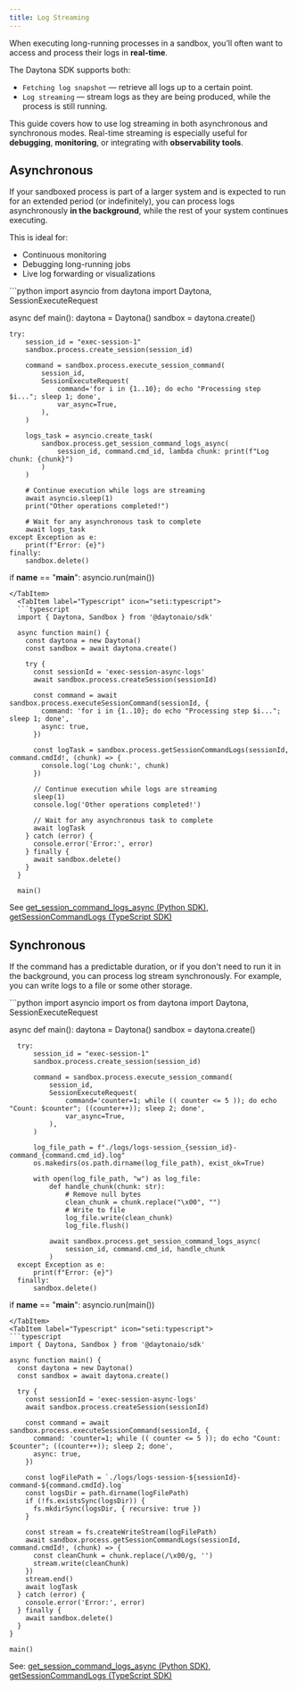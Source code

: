 ```yaml
---
title: Log Streaming
---
```


When executing long-running processes in a sandbox, you’ll often want to access and process their logs in **real-time**.

The Daytona SDK supports both:

- `Fetching log snapshot` — retrieve all logs up to a certain point.
- `Log streaming` — stream logs as they are being produced, while the process is still running.

This guide covers how to use log streaming in both asynchronous and synchronous modes.
Real-time streaming is especially useful for **debugging**, **monitoring**, or integrating with **observability tools**.

## Asynchronous

If your sandboxed process is part of a larger system and is expected to run for an extended period (or indefinitely),
you can process logs asynchronously **in the background**, while the rest of your system continues executing.

This is ideal for:

- Continuous monitoring
- Debugging long-running jobs
- Live log forwarding or visualizations


<Tabs syncKey="language">
<TabItem label="Python" icon="seti:python">
```python
import asyncio
from daytona import Daytona, SessionExecuteRequest

async def main():
    daytona = Daytona()
    sandbox = daytona.create()

    try:
        session_id = "exec-session-1"
        sandbox.process.create_session(session_id)

        command = sandbox.process.execute_session_command(
            session_id,
            SessionExecuteRequest(
                command='for i in {1..10}; do echo "Processing step $i..."; sleep 1; done',
                var_async=True,
            ),
        )

        logs_task = asyncio.create_task(
            sandbox.process.get_session_command_logs_async(
                session_id, command.cmd_id, lambda chunk: print(f"Log chunk: {chunk}")
            )
        )

        # Continue execution while logs are streaming
        await asyncio.sleep(1)
        print("Other operations completed!")
        
        # Wait for any asynchronous task to complete
        await logs_task
    except Exception as e:
        print(f"Error: {e}")
    finally:
        sandbox.delete()

if __name__ == "__main__":
    asyncio.run(main())

```
</TabItem>
  <TabItem label="Typescript" icon="seti:typescript">
  ```typescript
  import { Daytona, Sandbox } from '@daytonaio/sdk'

  async function main() {
    const daytona = new Daytona()
    const sandbox = await daytona.create()

    try {           
      const sessionId = 'exec-session-async-logs'
      await sandbox.process.createSession(sessionId)

      const command = await sandbox.process.executeSessionCommand(sessionId, {
        command: 'for i in {1..10}; do echo "Processing step $i..."; sleep 1; done',
        async: true,
      })

      const logTask = sandbox.process.getSessionCommandLogs(sessionId, command.cmdId!, (chunk) => {
        console.log('Log chunk:', chunk)
      })

      // Continue execution while logs are streaming
      sleep(1)
      console.log('Other operations completed!')

      // Wait for any asynchronous task to complete
      await logTask
    } catch (error) {
      console.error('Error:', error)
    } finally {
      await sandbox.delete()
    }
  }

  main()
  ```

  </TabItem>
</Tabs>

See [get_session_command_logs_async (Python SDK)](/docs/python-sdk/sync/process/#processget_session_command_logs_async), [getSessionCommandLogs (TypeScript SDK)](/docs/typescript-sdk/process/#getsessioncommandlogs)

## Synchronous

If the command has a predictable duration, or if you don't need to run it in the background,
you can process log stream synchronously. For example, you can write logs to a file or some other storage.

<Tabs syncKey="language">
  <TabItem label="Python" icon="seti:python">
  ```python
  import asyncio
  import os
  from daytona import Daytona, SessionExecuteRequest

  async def main():
      daytona = Daytona()
      sandbox = daytona.create()

      try:
          session_id = "exec-session-1"
          sandbox.process.create_session(session_id)

          command = sandbox.process.execute_session_command(
              session_id,
              SessionExecuteRequest(
                  command='counter=1; while (( counter <= 5 )); do echo "Count: $counter"; ((counter++)); sleep 2; done',
                  var_async=True,
              ),
          )

          log_file_path = f"./logs/logs-session_{session_id}-command_{command.cmd_id}.log"
          os.makedirs(os.path.dirname(log_file_path), exist_ok=True)

          with open(log_file_path, "w") as log_file:
              def handle_chunk(chunk: str):
                  # Remove null bytes
                  clean_chunk = chunk.replace("\x00", "")
                  # Write to file
                  log_file.write(clean_chunk)
                  log_file.flush()

              await sandbox.process.get_session_command_logs_async(
                  session_id, command.cmd_id, handle_chunk
              )
      except Exception as e:
          print(f"Error: {e}")
      finally:
          sandbox.delete()

  if __name__ == "__main__":
      asyncio.run(main())

  ```
  </TabItem>
  <TabItem label="Typescript" icon="seti:typescript">
  ```typescript
  import { Daytona, Sandbox } from '@daytonaio/sdk'

  async function main() {
    const daytona = new Daytona()
    const sandbox = await daytona.create()

    try {           
      const sessionId = 'exec-session-async-logs'
      await sandbox.process.createSession(sessionId)

      const command = await sandbox.process.executeSessionCommand(sessionId, {
        command: 'counter=1; while (( counter <= 5 )); do echo "Count: $counter"; ((counter++)); sleep 2; done',
        async: true,
      })

      const logFilePath = `./logs/logs-session-${sessionId}-command-${command.cmdId}.log`
      const logsDir = path.dirname(logFilePath)
      if (!fs.existsSync(logsDir)) {
        fs.mkdirSync(logsDir, { recursive: true })
      }

      const stream = fs.createWriteStream(logFilePath)
      await sandbox.process.getSessionCommandLogs(sessionId, command.cmdId!, (chunk) => {
        const cleanChunk = chunk.replace(/\x00/g, '')
        stream.write(cleanChunk)
      })
      stream.end()
      await logTask
    } catch (error) {
      console.error('Error:', error)
    } finally {
      await sandbox.delete()
    }
  }

  main()
  ```

  </TabItem>
</Tabs>

See: [get_session_command_logs_async (Python SDK)](/docs/python-sdk/sync/process/#processget_session_command_logs_async), [getSessionCommandLogs (TypeScript SDK)](/docs/typescript-sdk/process/#getsessioncommandlogs)
